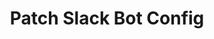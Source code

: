---
title: "Patch Slack Bot Config"
openapi: "PATCH /manage/admin/slack-bot/config/{slack_bot_config_id}"
---